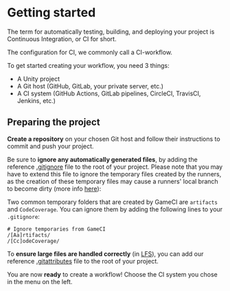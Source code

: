 # Getting started

The term for automatically testing, building, and deploying your project is Continuous Integration,
or CI for short.

The configuration for CI, we commonly call a CI-workflow.

To get started creating your workflow, you need 3 things:

- A Unity project
- A Git host (GitHub, GitLab, your private server, etc.)
- A CI system (GitHub Actions, GitLab pipelines, CircleCI, TravisCI, Jenkins, etc.)

## Preparing the project

**Create a repository** on your chosen Git host and follow their instructions to commit and push
your project.

Be sure to **ignore any automatically generated files**, by adding the reference
[.gitignore](https://github.com/github/gitignore/blob/master/Unity.gitignore) file to the root of
your project. Please note that you may have to extend this file to ignore the temporary files created by the runners, as the creation of these temporary files may cause a runners' local branch to become dirty (more info
[here](/docs/troubleshooting/common-issues#branch-is-dirty])):

Two common temporary folders that are created by GameCI are `artifacts` and `CodeCoverage`. You can ignore them by adding the following lines to your `.gitignore`:

```
# Ignore temporaries from GameCI
/[Aa]rtifacts/
/[Cc]odeCoverage/
```

To **ensure large files are handled correctly** (in [LFS](https://git-lfs.github.com/)), you can add
our reference
[.gitattributes](https://gist.github.com/webbertakken/ff250a0d5e59a8aae961c2e509c07fbc) file to the
root of your project.

You are now **ready** to create a workflow! Choose the CI system you chose in the menu on the left.
